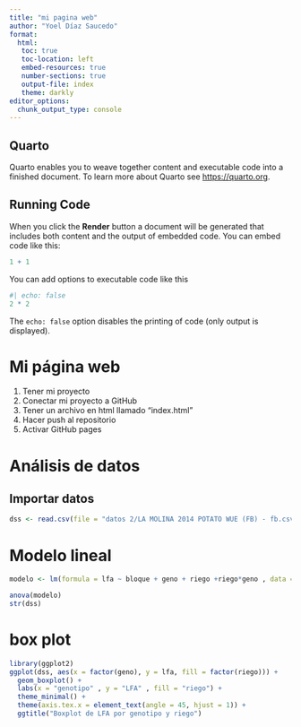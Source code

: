 ```yaml
---
title: "mi pagina web"
author: "Yoel Díaz Saucedo"
format:
  html:
   toc: true
   toc-location: left
   embed-resources: true
   number-sections: true
   output-file: index
   theme: darkly
editor_options: 
  chunk_output_type: console
---
```


## Quarto

Quarto enables you to weave together content and executable code into a finished document. To learn more about Quarto see <https://quarto.org>.

## Running Code

When you click the **Render** button a document will be generated that includes both content and the output of embedded code. You can embed code like this:

```r
1 + 1
```

You can add options to executable code like this

```r
#| echo: false
2 * 2
```

The `echo: false` option disables the printing of code (only output is displayed).

# Mi página web

1.  Tener mi proyecto
1.  Conectar mi proyecto a GitHub
1.  Tener un archivo en html llamado "index.html"
1.  Hacer push al repositorio
1.  Activar GitHub pages


# Análisis de datos

## Importar datos
```r
dss <- read.csv(file = "datos 2/LA MOLINA 2014 POTATO WUE (FB) - fb.csv", header = TRUE, sep = "," )

```

# Modelo lineal
```r
modelo <- lm(formula = lfa ~ bloque + geno + riego +riego*geno , data = dss)

anova(modelo)
str(dss)


```


# box plot

```r
library(ggplot2)
ggplot(dss, aes(x = factor(geno), y = lfa, fill = factor(riego))) +
  geom_boxplot() +
  labs(x = "genotipo" , y = "LFA" , fill = "riego") +
  theme_minimal() +
  theme(axis.tex.x = element_text(angle = 45, hjust = 1)) +
  ggtitle("Boxplot de LFA por genotipo y riego")



```


